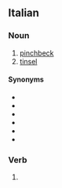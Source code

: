 {{also|orpellò}}

==Italian==

===Noun===
{{it-noun|m}}

# [[pinchbeck]]
# [[tinsel]]

====Synonyms====

* {{l|it|ammennicolo}}
* {{l|it|gingillo}}
* {{l|it|fronzolo}}
* {{l|it|svolazzo}}
* {{l|it|princisbecco}}
* {{l|it|similoro}}

===Verb===
{{head|it|verb form}}

# {{inflection of|orpellare||1|s|pres|indc|lang=it}}